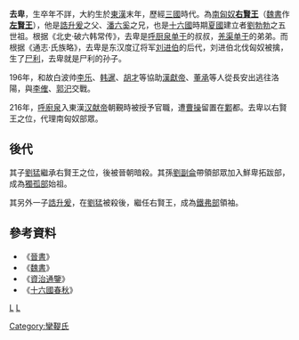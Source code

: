 '''去卑'''，生卒年不詳，大約生於[[東漢|東漢]]末年，歷經[[三國|三國]]時代。為[[南匈奴|南匈奴]]'''[[右賢王|右賢王]]'''（[[魏書|魏書]]作'''[[左賢王|左賢王]]'''），他是[[誥升爰|誥升爰]]之父、[[潘六奚|潘六奚]]之兄，也是[[十六國|十六國]]時期[[夏_(十六国)|夏國]]建立者[[劉勃勃|劉勃勃]]之五世祖。根据《北史·破六韩常传》，去卑是[[呼厨泉单于|呼厨泉单于]]的叔叔，[[羌渠单于|羌渠单于]]的弟弟。而根据《通志·氏族略》，去卑是东汉度辽将军[[刘进伯|刘进伯]]的后代，刘进伯北伐匈奴被擒，生了[[尸利|尸利]]，去卑就是尸利的孙子。

196年，和故白波帅[[黃巾軍人物#李樂|李乐]]、[[韩暹|韩暹]]、[[黃巾軍人物#胡才|胡才]]等協助[[漢獻帝|漢獻帝]]、[[董承|董承]]等人從長安出逃往洛陽，與[[李傕|李傕]]、[[郭汜|郭汜]]交戰。

216年，[[呼廚泉|呼廚泉]]入東漢[[汉献帝|汉献帝]]朝覲時被授予官職，遭[[曹操|曹操]]留置在[[鄴|鄴]]都。去卑以右賢王之位，代理南匈奴部眾。

==後代==
其子[[刘猛_(晋朝)|劉猛]]繼承右賢王之位，後被晉朝暗殺。其孫[[劉副侖|劉副侖]]帶領部眾加入鮮卑拓跋部，成為[[獨孤部|獨孤部]]始祖。

其另外一子[[誥升爰|誥升爰]]，在[[刘猛_(晋朝)|劉猛]]被殺後，繼任右賢王，成為[[鐵弗部|鐵弗部]]領袖。
{{start box}}
{{s-before|—}}
{{s-title|鐵弗部首領|？}}
{{s-after|[[劉誥升爰|劉誥升爰]]}}
{{end box}}

==參考資料==
*《[[晉書|晉書]]》
*《[[魏書|魏書]]》
*《[[資治通鑒|資治通鑒]]》
*《[[十六國春秋|十六國春秋]]》

[[category:三国人|L]]
[[category:晉朝人|L]]
[[Category:攣鞮氏|Category:攣鞮氏]]